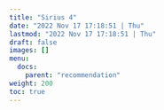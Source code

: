 ```yaml
---
title: "Sirius 4"
date: "2022 Nov 17 17:18:51 | Thu"
lastmod: "2022 Nov 17 17:18:51 | Thu"
draft: false
images: []
menu:
  docs:
    parent: "recommendation"
weight: 200
toc: true
---
```

